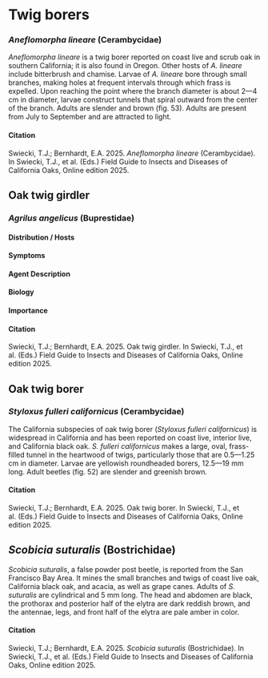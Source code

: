 # Twig borers {#twigborer}

### *Aneflomorpha lineare* (Cerambycidae) {-}

*Aneflomorpha lineare* is a twig borer reported on coast live and scrub oak in southern California; it is also found in Oregon.  Other hosts of *A. lineare* include bitterbrush and chamise.  Larvae of *A. lineare* bore through small branches, making holes at frequent intervals through which frass is expelled. Upon reaching the point where the branch diameter is about 2—4 cm in diameter, larvae construct tunnels that spiral outward from the center of the branch.  Adults are slender and brown (fig. 53).  Adults are present from July to September and are attracted to light. 

#### Citation {-}

Swiecki, T.J.; Bernhardt, E.A. 2025. *Aneflomorpha lineare* (Cerambycidae). In Swiecki, T.J., et al. (Eds.) Field Guide to Insects and Diseases of California Oaks, Online edition 2025.

## Oak twig girdler {-}

### *Agrilus angelicus* (Buprestidae) {-}

#### Distribution / Hosts {-}

#### Symptoms {-}

#### Agent Description {-}

#### Biology {-}

#### Importance {-}

#### Citation {-}

Swiecki, T.J.; Bernhardt, E.A. 2025. Oak twig girdler. In Swiecki, T.J., et al. (Eds.) Field Guide to Insects and Diseases of California Oaks, Online edition 2025.

## Oak twig borer {-}

### *Styloxus fulleri californicus* (Cerambycidae) {-}

The California subspecies of oak twig borer (*Styloxus fulleri californicus*) is widespread in California and has been reported on coast live, interior live, and California black oak.  *S. fulleri californicus* makes a large, oval, frass-filled tunnel in the heartwood of twigs, particularly those that are 0.5—1.25 cm in diameter.  Larvae are yellowish roundheaded borers, 12.5—19 mm long.  Adult beetles (fig. 52) are slender and greenish brown.

#### Citation {-}

Swiecki, T.J.; Bernhardt, E.A. 2025. Oak twig borer. In Swiecki, T.J., et al. (Eds.) Field Guide to Insects and Diseases of California Oaks, Online edition 2025.

## *Scobicia suturalis* (Bostrichidae) {-}

*Scobicia suturalis*, a false powder post beetle, is reported from the San Francisco Bay Area.  It mines the small branches and twigs of coast live oak, California black oak, and acacia, as well as grape canes.  Adults of *S. suturalis* are cylindrical and 5 mm long.  The head and abdomen are black, the prothorax and posterior half of the elytra are dark reddish brown, and the antennae, legs, and front half of the elytra are pale amber in color.

#### Citation {-}

Swiecki, T.J.; Bernhardt, E.A. 2025. *Scobicia suturalis* (Bostrichidae). In Swiecki, T.J., et al. (Eds.) Field Guide to Insects and Diseases of California Oaks, Online edition 2025.
